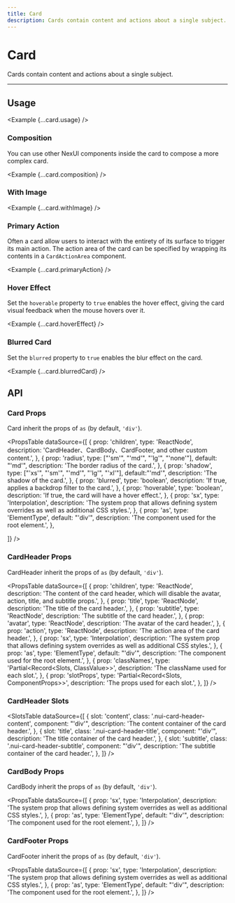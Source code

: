 ```yaml
---
title: Card
description: Cards contain content and actions about a single subject.
---
```



# Card

Cards contain content and actions about a single subject.

<ComponentLinks component='card' />

---

## Usage

<Example {...card.usage} />

### Composition

You can use other NexUI components inside the card to compose a more complex card.

<Example {...card.composition} />

### With Image

<Example {...card.withImage} />

### Primary Action

Often a card allow users to interact with the entirety of its surface to trigger its main action.
The action area of the card can be specified by wrapping its contents in a `CardActionArea` component.

<Example {...card.primaryAction} />

### Hover Effect

Set the `hoverable` property to `true` enables the hover effect, giving the card visual feedback when the mouse hovers over it.

<Example {...card.hoverEffect} />

### Blurred Card

Set the `blurred` property to `true` enables the blur effect on the card.

<Example {...card.blurredCard} />

## API

### Card Props

Card inherit the props of `as` (by default, `'div'`).

<PropsTable
  dataSource={[
    {
      prop: 'children',
      type: 'ReactNode',
      description:
        'CardHeader、CardBody、CardFooter, and other custom content.',
    },
    {
      prop: 'radius',
      type: ["'sm'", "'md'", "'lg'", "'none'"],
      default: "'md'",
      description: 'The border radius of the card.',
    },
    {
      prop: 'shadow',
      type: ["'xs'", "'sm'", "'md'", "'lg'", "'xl'"],
      default:"'md'",
      description: 'The shadow of the card.',
    },
    {
      prop: 'blurred',
      type: 'boolean',
      description: 'If true, applies a backdrop filter to the card.',
    },
    {
      prop: 'hoverable',
      type: 'boolean',
      description: 'If true, the card will have a hover effect.',
    },
    {
      prop: 'sx',
      type: 'Interpolation',
      description: 'The system prop that allows defining system overrides as well as additional CSS styles.',
    },
    {
      prop: 'as',
      type: 'ElementType',
      default: "'div'",
      description:
        'The component used for the root element.',
    },

]}
/>

### CardHeader Props

CardHeader inherit the props of `as` (by default, `'div'`).

<PropsTable
  dataSource={[
    {
      prop: 'children',
      type: 'ReactNode',
      description:
        'The content of the card header, which will disable the avatar, action, title, and subtitle props.',
    },
    {
      prop: 'title',
      type: 'ReactNode',
      description: 'The title of the card header.',
    },
    {
      prop: 'subtitle',
      type: 'ReactNode',
      description: 'The subtitle of the card header.',
    },
    {
      prop: 'avatar',
      type: 'ReactNode',
      description: 'The avatar of the card header.',
    },
    {
      prop: 'action',
      type: 'ReactNode',
      description: 'The action area of the card header.',
    },
    {
      prop: 'sx',
      type: 'Interpolation',
      description:
        'The system prop that allows defining system overrides as well as additional CSS styles.',
    },
    {
      prop: 'as',
      type: 'ElementType',
      default: "'div'",
      description: 'The component used for the root element.',
    },
    {
      prop: 'classNames',
      type: 'Partial<Record<Slots, ClassValue>>',
      description: 'The className used for each slot.',
    },
    {
      prop: 'slotProps',
      type: 'Partial<Record<Slots, ComponentProps>>',
      description: 'The props used for each slot.',
    },
  ]}
/>

### CardHeader Slots

<SlotsTable
  dataSource={[
    {
      slot: 'content',
      class: '.nui-card-header-content',
      component: "'div'",
      description: 'The content container of the card header.',
    },
    {
      slot: 'title',
      class: '.nui-card-header-title',
      component: "'div'",
      description: 'The title container of the card header.',
    },
    {
      slot: 'subtitle',
      class: '.nui-card-header-subtitle',
      component: "'div'",
      description: 'The subtitle container of the card header.',
    },
  ]}
/>

### CardBody Props

CardBody inherit the props of `as` (by default, `'div'`).

<PropsTable
  dataSource={[
    {
      prop: 'sx',
      type: 'Interpolation',
      description:
        'The system prop that allows defining system overrides as well as additional CSS styles.',
    },
    {
      prop: 'as',
      type: 'ElementType',
      default: "'div'",
      description: 'The component used for the root element.',
    },
  ]}
/>

### CardFooter Props

CardFooter inherit the props of `as` (by default, `'div'`).

<PropsTable
  dataSource={[
    {
      prop: 'sx',
      type: 'Interpolation',
      description:
        'The system prop that allows defining system overrides as well as additional CSS styles.',
    },
    {
      prop: 'as',
      type: 'ElementType',
      default: "'div'",
      description: 'The component used for the root element.',
    },
  ]}
/>
